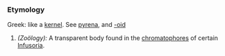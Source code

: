 ===Etymology===
Greek: like a [[kernel]]. See [[pyrena]], and [[-oid]]
#''(Zoölogy):''  A transparent body found in the [[chromatophore]]s of certain [[Infusoria]].